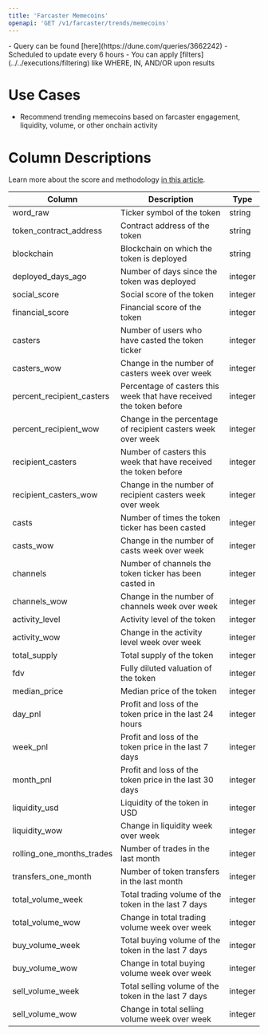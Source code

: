 ```yaml
---
title: 'Farcaster Memecoins'
openapi: 'GET /v1/farcaster/trends/memecoins'
---
```


<Note>
- Query can be found [here](https://dune.com/queries/3662242)
- Scheduled to update every 6 hours
- You can apply [filters](../../executions/filtering) like WHERE, IN, AND/OR upon results
</Note>

# Use Cases

- Recommend trending memecoins based on farcaster engagement, liquidity, volume, or other onchain activity

# Column Descriptions

Learn more about the score and methodology [in this article](https://read.cryptodatabytes.com/p/a-social-and-financial-study-of-memecoins).

| Column                | Description                                                           | Type    |
| --------------------- | --------------------------------------------------------------------- | ------- |
| word_raw              | Ticker symbol of the token                                            | string  |
| token_contract_address| Contract address of the token                                          | string  |
| blockchain            | Blockchain on which the token is deployed                             | string  |
| deployed_days_ago     | Number of days since the token was deployed                           | integer |
| social_score          | Social score of the token                                             | integer |
| financial_score       | Financial score of the token                                          | integer |
| casters               | Number of users who have casted the token ticker                            | integer |
| casters_wow           | Change in the number of casters week over week                        | integer |
| percent_recipient_casters | Percentage of casters this week that have received the token before | integer |
| percent_recipient_wow | Change in the percentage of recipient casters week over week           | integer |
| recipient_casters     | Number of casters this week that have received the token before        | integer |
| recipient_casters_wow | Change in the number of recipient casters week over week               | integer |
| casts                 | Number of times the token ticker has been casted                             | integer |
| casts_wow             | Change in the number of casts week over week                           | integer |
| channels              | Number of channels the token ticker has been casted in                         | integer |
| channels_wow          | Change in the number of channels week over week                        | integer |
| activity_level        | Activity level of the token                                           | integer |
| activity_wow          | Change in the activity level week over week                           | integer |
| total_supply          | Total supply of the token                                              | integer |
| fdv                   | Fully diluted valuation of the token                                   | integer |
| median_price          | Median price of the token                                              | integer |
| day_pnl               | Profit and loss of the token price in the last 24 hours                      | integer |
| week_pnl              | Profit and loss of the token price in the last 7 days                        | integer |
| month_pnl             | Profit and loss of the token price in the last 30 days                       | integer |
| liquidity_usd         | Liquidity of the token in USD                                          | integer |
| liquidity_wow         | Change in liquidity week over week                                     | integer |
| rolling_one_months_trades | Number of trades in the last month                                  | integer |
| transfers_one_month   | Number of token transfers in the last month                            | integer |
| total_volume_week     | Total trading volume of the token in the last 7 days                   | integer |
| total_volume_wow      | Change in total trading volume week over week                          | integer |
| buy_volume_week       | Total buying volume of the token in the last 7 days                    | integer |
| buy_volume_wow        | Change in total buying volume week over week                           | integer |
| sell_volume_week      | Total selling volume of the token in the last 7 days                   | integer |
| sell_volume_wow       | Change in total selling volume week over week                          | integer |
